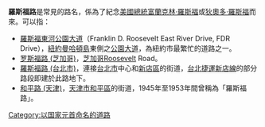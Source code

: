 '''羅斯福路'''是常見的路名，係為了紀念[[美國總統|美國總統]][[富蘭克林·羅斯福|富蘭克林·羅斯福]]或[[狄奧多·羅斯福|狄奧多·羅斯福]]而來。可以指：
*[[羅斯福東河公園大道|羅斯福東河公園大道]]（Franklin D. Roosevelt East River Drive, FDR Drive），[[紐約|紐約]][[曼哈頓|曼哈頓島]]東側之[[紐約州公園大道|公園大道]]，為紐約市最繁忙的道路之一。
*[[罗斯福路_(芝加哥)|罗斯福路 (芝加哥)]]，[[芝加哥|芝加哥]]Roosevelt Road。
*[[羅斯福路_(台北市)|羅斯福路 (台北市)]]，連接[[台北市|台北市]]中心和[[新店區|新店區]]的街道，[[台北捷運|台北捷運]][[新店線|新店線]]的部分路段即建於此路地下。
*[[和平路_(天津)|和平路 (天津)]]，[[和平區_(天津市)|天津市和平區]]的街道，1945年至1953年間曾稱為「羅斯福路」。

{{disambig|Cat=街道名消歧义}}
[[Category:以国家元首命名的道路|Category:以国家元首命名的道路]]